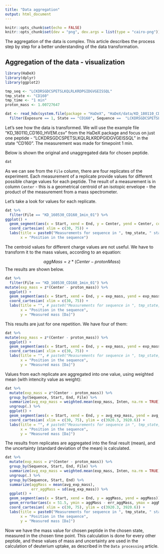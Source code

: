 ```yaml
---
title: "Data aggregation"
output: html_document
---
```


```r
knitr::opts_chunk$set(echo = FALSE)
knitr::opts_chunk$set(dev = "png", dev.args = list(type = "cairo-png"))
```

The aggregation of the data is complex. This article describes the process step by step for a better understanding of the data transformation.

## Aggregation of the data - visualization

```r
library(HaDeX)
library(dplyr) 
library(ggplot2)

tmp_seq <- "LCKDRSGDCSPETSLKQLRLKRDPGIDGVGEISSQL"
tmp_state <- "CD160"
tmp_time <- "1 min"
proton_mass <- 1.00727647

dat <- read_hdx(system.file(package = "HaDeX", "HaDeX/data/KD_180110_CD160_HVEM.csv")) %>%
  filter(Exposure == 1, State == "CD160", Sequence ==  "LCKDRSGDCSPETSLKQLRLKRDPGIDGVGEISSQL") 
```

Let's see how the data is transformed. We will use the example file "KD_180110_CD160_HVEM.csv" from the HaDeX package and focus on just one peptide - "LCKDRSGDCSPETSLKQLRLKRDPGIDGVGEISSQL" in the state "CD160". The measurement was made for timepoint 1 min. 

Below is shown the original and unaggregated data for chosen peptide.

```r
dat
```

As we can see from the `File` column, there are four replicates of the experiment. Each measurement of a replicate provide values for different possible charge values for each peptide. The result of a measurement is in column `Center` - this is a geometrical centroid of an isotopic envelope - the product of the measurement from a mass spectrometer. 

Let's take a look for values for each replicate.

```r
dat %>%
  filter(File == "KD_160530_CD160_1min_01") %>%
ggplot() +
  geom_segment(aes(x = Start, xend = End, y = Center, yend = Center, colour = z)) +
  coord_cartesian( xlim = c(30, 75)) +
  labs(title = paste0("Measurements for sequence in ", tmp_state, " state"),
       x = "Position in the sequence")
```

The centroid values for different charge values are not useful. We have to transform it to the mass values, according to an equation:

$$ aggMass = z*(Center - protonMass)$$
The results are shown below.

```r
dat %>%
  filter(File == "KD_160530_CD160_1min_01") %>%
mutate(exp_mass = z*(Center - proton_mass)) %>%
  ggplot() +
  geom_segment(aes(x = Start, xend = End, y = exp_mass, yend = exp_mass, colour = z)) +
  coord_cartesian( xlim = c(30, 75)) +
  labs(title = "", # paste0("Measurements for sequence in ", tmp_state, " state"),
       x = "Position in the sequence",
       y = "Measured mass [Da]")
```

This results are just for one repetition. We have four of them:

```r
dat %>%
mutate(exp_mass = z*(Center - proton_mass)) %>%
  ggplot() +
  geom_segment(aes(x = Start, xend = End, y = exp_mass, yend = exp_mass, colour = z, linetype = File)) +
  coord_cartesian( xlim = c(30, 75)) +
  labs(title = "", # paste0("Measurements for sequence in ", tmp_state, " state"),
       x = "Position in the sequence",
       y = "Measured mass [Da]")
```

Values from each replicate are aggregated into one value, using weighted mean (with intencity value as weight):

```r
dat %>%
  mutate(exp_mass = z*(Center - proton_mass)) %>%
  group_by(Sequence, Start, End, File) %>%
  summarize(avg_exp_mass = weighted.mean(exp_mass, Inten, na.rm = TRUE)) %>%
  ungroup(.) %>%
  ggplot() +
  geom_segment(aes(x = Start, xend = End, y = avg_exp_mass, yend = avg_exp_mass, linetype = File)) +
  coord_cartesian( xlim = c(30, 75), ylim = c(3920.3, 3920.6)) +
  labs(title = "", # paste0("Measurements for sequence in ", tmp_state, " state"),
       x = "Position in the sequence",
       y = "Measured mass [Da]")
```

The results from replicates are aggregated into the final result (mean), and the uncertainty (standard deviation of the mean) is calculated.

```r
dat %>%
  mutate(exp_mass = z*(Center - proton_mass)) %>%
  group_by(Sequence, Start, End, File) %>%
  summarize(avg_exp_mass = weighted.mean(exp_mass, Inten, na.rm = TRUE)) %>%
  ungroup(.) %>%
  group_by(Sequence, Start, End) %>%
  summarize(aggMass = mean(avg_exp_mass),
            err_aggMass = sd(avg_exp_mass)) %>%
  ggplot() +
  geom_segment(aes(x = Start, xend = End, y = aggMass, yend = aggMass)) +
  geom_errorbar(aes(x = 51.5, ymin = aggMass - err_aggMass, ymax = aggMass + err_aggMass)) + 
  coord_cartesian( xlim = c(30, 75), ylim = c(3920.3, 3920.6)) +
  labs(title = paste0("Measurements for sequence in ", tmp_state, " state"),
       x = "Position in the sequence",
       y = "Measured mass [Da]")
```

Now we have the mass value for chosen peptide in the chosen state, measured in the chosen time point. This calculation is done for every other peptide, and these values of mass and uncertainty are used in the calculation of deuterium uptake, as described in the `Data processing` article.
